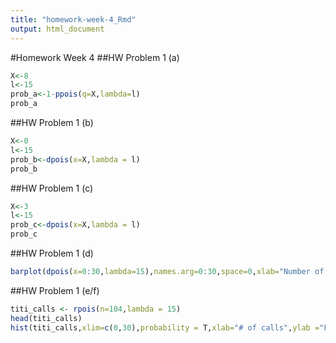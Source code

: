 ```yaml
---
title: "homework-week-4_Rmd"
output: html_document
---
```

#Homework Week 4
##HW Problem 1 (a)
```R
X<-8
l<-15
prob_a<-1-ppois(q=X,lambda=l)
prob_a
```
##HW Problem 1 (b)
```R
X<-0
l<-15
prob_b<-dpois(x=X,lambda = l)
prob_b
```
##HW Problem 1 (c)
```R
X<-3
l<-15
prob_c<-dpois(x=X,lambda = l)
prob_c
```
##HW Problem 1 (d)
```R
barplot(dpois(x=0:30,lambda=15),names.arg=0:30,space=0,xlab="Number of Calls Heard (x)",ylab="Pr(X = x)")
```
##HW Problem 1 (e/f)
```R
titi_calls <- rpois(n=104,lambda = 15)
head(titi_calls)
hist(titi_calls,xlim=c(0,30),probability = T,xlab="# of calls",ylab ="Frequency",main = "Histogram of Titi calls (simulated dataset:n=104)")
```